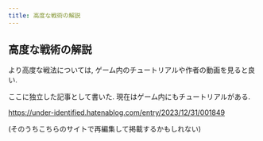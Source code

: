```yaml
---
title: 高度な戦術の解説
---
```


## 高度な戦術の解説

より高度な戦法については, ゲーム内のチュートリアルや作者の動画を見ると良い.

ここに独立した記事として書いた. 現在はゲーム内にもチュートリアルがある.

<https://under-identified.hatenablog.com/entry/2023/12/31/001849>

(そのうちこちらのサイトで再編集して掲載するかもしれない)